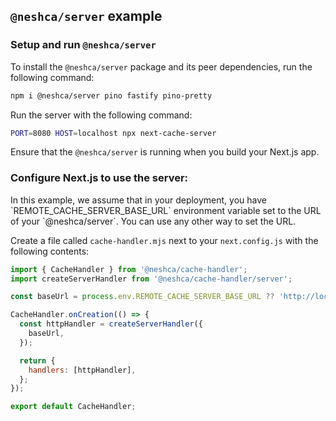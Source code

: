 
## `@neshca/server` example

### Setup and run `@neshca/server`

To install the `@neshca/server` package and its peer dependencies, run the following command:

```sh npm2yarn copy
npm i @neshca/server pino fastify pino-pretty
```

Run the server with the following command:

```sh copy
PORT=8080 HOST=localhost npx next-cache-server
```

<Callout type="info">Ensure that the `@neshca/server` is running when you build your Next.js app.</Callout>

### Configure Next.js to use the server:

<Callout type="info">
  In this example, we assume that in your deployment, you have `REMOTE_CACHE_SERVER_BASE_URL` environment variable set
  to the URL of your `@neshca/server`. You can use any other way to set the URL.
</Callout>

Create a file called `cache-handler.mjs` next to your `next.config.js` with the following contents:

```js filename="cache-handler.mjs" copy
import { CacheHandler } from '@neshca/cache-handler';
import createServerHandler from '@neshca/cache-handler/server';

const baseUrl = process.env.REMOTE_CACHE_SERVER_BASE_URL ?? 'http://localhost:8080';

CacheHandler.onCreation(() => {
  const httpHandler = createServerHandler({
    baseUrl,
  });

  return {
    handlers: [httpHandler],
  };
});

export default CacheHandler;
```
